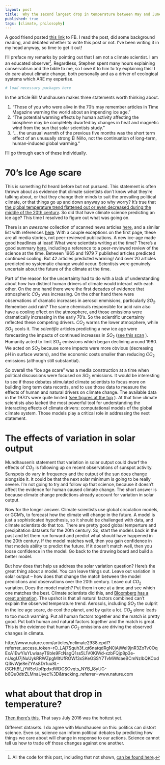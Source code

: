 ```yaml
--- 
layout: post 
title:  Why the second largest drop in temperature between May and June doesn't affect the evidence for climate change.
published: true 
tags: [climate, philosophy] 
---
```


A good friend posted [this link](http://www.christianpost.com/news/global-cooling-why-we-need-politics-out-of-climate-change-science-167173/) 
to FB. I read the post, did some background reading, and debated whether to write this post or not. I've been writing it in my head anyway, so time to get it out!

I'll preface my remarks by pointing out that I am not a climate scientist. I am an educated observer[^allthecode]. Regardless, Stephen spent many hours explaining conservatism and the bible to me, so I owe it to him to try explaining this! I do care about climate change, both personally and as a driver of ecological systems which ARE my expertise.

```r
# load necessary packages here
```

In the article Bill Mundhausen makes three statements worth thinking about.

1. "Those of you who were alive in the 70's may remember articles in Time Magazine warning the world about an impending ice age."
2. "The potential warming effects by human activity affecting the biosphere may be completely dwarfed by changes in heat and magnetic wind from the sun that solar scientists study."
3. "... the unusual warmth of the previous five months was the short term effect of an unusually strong El Niño, not the continuation of long-term, human-induced global warming."

I'll go through each of these individually.

# 70's Ice Age scare

This is something I'd heard before but not pursued. This statement is often thrown about as evidence that climate scientists don't know what they're talking about, or that they change their minds to suit the prevailing political climate, or that things go up and down anyway so why worry? 
It's true that [the global temperature trend flattened out or even decreased during the middle of the 20th century](http://data.giss.nasa.gov/gistemp/graphs/graph_data/Global_Mean_Estimates_based_on_Land_and_Ocean_Data/graph.png). So did that have climate science predicting an ice age? This time I resolved to figure out what was going on. 

There is an *awesome* collection of scanned news articles [here](https://stevengoddard.wordpress.com/1970s-ice-age-scare/), and a similar list with references [here](http://www.populartechnology.net/2013/02/the-1970s-global-cooling-alarmism.html). With a couple exceptions on the first page, these are all media stories, not peer-reviewed publications. A new ice-age made good headlines at least! What were scientists writing at the time? There's a good summary [here](https://www.skepticalscience.com/ice-age-predictions-in-1970s-intermediate.htm), including a reference to a peer-reviewed review of the science at the time. Between 1965 and 1979 7 published articles predicted continued cooling. But 42 articles predicted warming! And over 20 articles predicted no systematic change would occur. Scientists were genuinely uncertain about the future of the climate at the time. 

Part of the reason for the uncertainty had to do with a lack of understanding about how two distinct human drivers of climate would interact with each other. On the one hand there were the first decades of evidence that atmospheric $CO_2$ was increasing. On the other hand there were observations of dramatic increases in aerosol emmisions, particularly $SO_2$. Remember acid rain? The same chemicals responsible for acid rain also have a cooling effect on the atmosphere, and those emissions were dramatically increasing in the early 70's. So the scientific uncertainty reflected these competing drivers. $CO_2$ warms the lower atmosphere, while $SO_2$ cools it. The *scientific* articles predicting a new ice age were forecasting the impacts of continued increases in $SO_2$ ([see this scan](https://stevengoddard.files.wordpress.com/2014/02/screenhunter_127-feb-04-04-44.gif) ). Humanity acted to limit $SO_2$ emissions which began declining around 1980. We acted on $SO_2$ because some impacts were more obvious (decreasing pH in surface waters), and the economic costs smaller than reducing $CO_2$ emissions (although still substantial).

So overall the "ice age scare" was a media construction at a time when political discussions were focused on $SO_2$ emissions. It would be interesting to see if those debates stimulated climate scientists to focus more on building long term data records, and to use those data to measure the effects of human and natural drivers on climate change. The available data in the 1970's were quite limited ([see figures at the top](https://stevengoddard.wordpress.com/1970s-ice-age-scare/) ). At that time climate scientists also lacked the most powerful tool for understanding the interacting effects of climate drivers: computational models of the global climate system. Those models play a critical role in addressing the next statement.

# The effects of variation in solar output

Mundhausen's statement that variation in solar output could dwarf the effects of $CO_2$ is following up on recent observations of sunspot activity. Sunspots do vary in frequency and the output of the sun does change alongside it. It could be that the next solar minimum is going to be really severe. I'm not going to try and follow up that science, because it doesn't affect the evidence for human caused climate change. The short answer is because climate change predictions already account for variation in solar output.

Now for the longer answer. Climate scientists use global circulation models, or GCM's, to forecast how the climate will change in the future. A model is just a sophisticated hypothesis, so it should be challenged with data, and climate scientists do that too. There are pretty good global temperture and precipitation datasets for the 20th century. So, start the models back in the past and let them run forward and predict what should have happened in the 20th century. If the model matches well, then you gain confidence in that models ability to predict the future. If it doesn't match well, then you loose confidence in the model. Go back to the drawing board and build a better model. 

But how does that help us address the solar variation question? Here's the great thing about a model. You can leave things out. Leave out variation in solar output -- how does that change the match between the model predictions and observations over the 20th century. Leave out $CO_2$ variation. Does the model match? Put them in one at a time and see which one matches the best. Climate scientists did this, and [Bloomberg has a great animation](http://www.bloomberg.com/graphics/2015-whats-warming-the-world/). The upshot is that all natural factors combined can't explain the observed temperature trend. Aerosols, including $SO_2$ the culprit in the ice age scare, *do* cool the planet, and by quite a lot. $CO_2$ alone leads to too much warming. Put all human factors together and the match is pretty good. Put both human and natural factors together and the match is great. This is the evidence that human $CO_2$ emissions are driving the observed changes in climate.

http://www.nature.com/articles/nclimate2938.epdf?referrer_access_token=rO_LAj7Squh3f_qt6natqdRgN0jAjWel9jnR3ZoTv0OqExA1EwYluYLwiaayT9ble9FcNagQ1ss5L1V0KiWd-xzbFQjp8p3e-nUsgU7jNuUykRRWZpgMltUfROWf3xSKeGSSY7TvMiWdaeBCmNzlbQKCodQ3ivWje8eZYAs8Dr1uu8L-i3CHt8f_jYiil5eUpRpdxdWDCSCvqts_NYB_l8yUG-b6Qu0dtrZLMnaUyec%3D&tracking_referrer=www.nature.com


# what about that drop in temperature?

[Then there's this.](https://www.theguardian.com/environment/2016/aug/16/july-2016-was-worlds-hottest-month-since-records-began-says-nasa?CMP=twt_a-environment_b-gdneco) That says July 2016 was the hottest yet. 

Different datasets.
I do agree with Mundhausen on this: politics can distort science. Even so, science can inform political debates by predicting how things we care about will change in response to our actions. Science cannot tell us how to trade off those changes against one another.  

[^allthecode]: All the code for this post, including that not shown, [can be found here](https::/github.com/atyre2/atyre2.github.io/blob/master/_drafts/climate_post_1.Rmd).